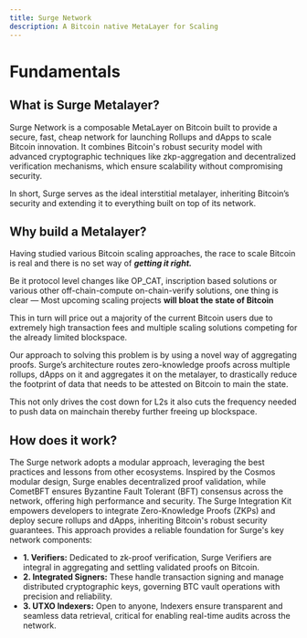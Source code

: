 ```yaml
---
title: Surge Network
description: A Bitcoin native MetaLayer for Scaling
---
```



# Fundamentals

## What is Surge Metalayer?

Surge Network is a composable MetaLayer on Bitcoin built to provide a secure, fast, cheap network for launching Rollups and dApps to scale Bitcoin innovation. It combines Bitcoin's robust security model with advanced cryptographic techniques like zkp-aggregation and decentralized verification mechanisms, which ensure scalability without compromising security.

In short, Surge serves as the ideal interstitial metalayer, inheriting Bitcoin’s security and extending it to everything built on top of its network.

## Why build a Metalayer?

Having studied various Bitcoin scaling approaches, the race to scale Bitcoin is real and there is no set way of **_getting it right._**

Be it protocol level changes like OP_CAT, inscription based solutions or various other off-chain-compute on-chain-verify solutions, one thing is clear — Most upcoming scaling projects **will bloat the state of Bitcoin**

This in turn will price out a majority of the current Bitcoin users due to extremely high transaction fees and multiple scaling solutions competing for the already limited blockspace.

Our approach to solving this problem is by using a novel way of aggregating proofs. Surge’s architecture routes zero-knowledge proofs across multiple rollups, dApps on it and aggregates it on the metalayer, to drastically reduce the footprint of data that needs to be attested on Bitcoin to main the state.

This not only drives the cost down for L2s it also cuts the frequency needed to push data on mainchain thereby further freeing up blockspace.

<ZoomImage
  src="/assets/surge_metalayer.png"
  alt="Surge Network Overview"
  width="100%"
/>

## How does it work?

The Surge network adopts a modular approach, leveraging the best practices and lessons from other ecosystems. Inspired by the Cosmos modular design, Surge enables decentralized proof validation, while CometBFT ensures Byzantine Fault Tolerant (BFT) consensus across the network, offering high performance and security. The Surge Integration Kit empowers developers to integrate Zero-Knowledge Proofs (ZKPs) and deploy secure rollups and dApps, inheriting Bitcoin's robust security guarantees. This approach provides a reliable foundation for Surge's key network components:

- **1. Verifiers:**
  Dedicated to zk-proof verification, Surge Verifiers are integral in aggregating and settling validated proofs on Bitcoin.
- **2. Integrated Signers:**
  These handle transaction signing and manage distributed cryptographic keys, governing BTC vault operations with precision and reliability.
- **3. UTXO Indexers:**
  Open to anyone, Indexers ensure transparent and seamless data retrieval, critical for enabling real-time audits across the network.

<ZoomImage
  src="/assets/surge_network_architecture.png"
  alt="superstack core functions"
  width="70%"
  className="mx-auto"
/>
